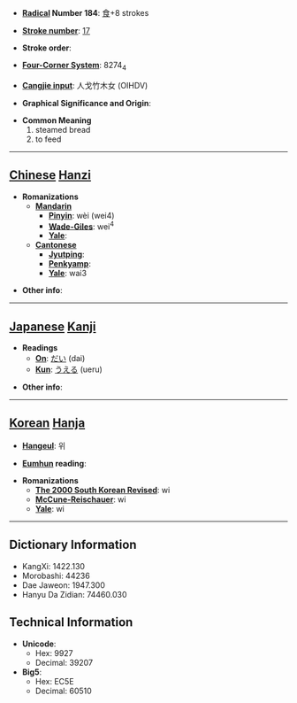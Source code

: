 * '''[[Wiktionary:Chinese radical index| Radical]] Number 184''': [[Wiktionary:Chinese radical index 食|食]]+8 strokes

* '''[[Wiktionary:Chinese total strokes index|Stroke number]]''': [[Wiktionary:Chinese total strokes index 17|17]]

* '''Stroke order''': 

* '''[[Wiktionary:Chinese four corner index|Four-Corner System]]''': 8274<sub>4</sub>

* '''[[Wiktionary:Chinese Cangjie index|Cangjie input]]''': 人戈竹木女 (OIHDV)

* '''Graphical Significance and Origin''': 

* '''Common Meaning'''
*#steamed bread
*# to feed


----

== [[Chinese]] [[Hanzi]] ==

* '''Romanizations'''
** '''[[Mandarin]]'''
*** '''[[Pinyin]]''': wèi (wei4)
*** '''[[Wade-Giles]]''': wei<sup>4</sup>
*** '''[[Yale]]''': 
** '''[[Cantonese]]'''
*** '''[[Jyutping]]''':
*** '''[[Penkyamp]]''': 
*** '''[[Yale]]''': wai3

* '''Other info''': 

----

== [[Japanese]] [[Kanji]] ==

* '''Readings'''
** '''[[On]]''': [[だい]] (dai)
** '''[[Kun]]''': [[うえる]] (ueru)

* '''Other info''':  

----

== [[Korean]] [[Hanja]] ==

* '''[[Hangeul]]''': 위

* '''[[Eumhun]] reading''': 

* '''Romanizations'''
** '''[[The 2000 South Korean Revised Romanization|The 2000 South Korean Revised]]''': wi
** '''[[McCune-Reischauer]]''': wi
** '''[[Yale]]''': wi

----

== Dictionary Information ==

* KangXi: 1422.130
* Morobashi: 44236
* Dae Jaweon: 1947.300
* Hanyu Da Zidian: 74460.030

== Technical Information ==

* '''Unicode''':
** Hex: 9927
** Decimal: 39207
* '''Big5''':
** Hex: EC5E
** Decimal: 60510